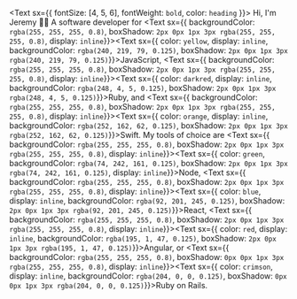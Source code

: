 <Text sx={{ fontSize: [4, 5, 6], fontWeight: `bold`, color: `heading`
    }}>
  Hi, I'm Jeremy 👱‍♂️
</Text>
A software developer for <Text sx={{ backgroundColor: `rgba(255, 255, 255, 0.8)`, boxShadow: `2px 0px 1px 3px rgba(255, 255, 255, 0.8)`, display: `inline`}}><Text sx={{ color: `yellow`, display: `inline`, backgroundColor: `rgba(240, 219, 79, 0.125)`, boxShadow: `2px 0px 1px 3px rgba(240, 219, 79, 0.125)`}}>JavaScript</Text></Text>, <Text sx={{ backgroundColor: `rgba(255, 255, 255, 0.8)`, boxShadow: `2px 0px 1px 3px rgba(255, 255, 255, 0.8)`, display: `inline`}}><Text sx={{ color: `darkred`, display: `inline`, backgroundColor: `rgba(248, 4, 5, 0.125)`, boxShadow: `2px 0px 1px 3px rgba(248, 4, 5, 0.125)`}}>Ruby</Text></Text>, and <Text sx={{ backgroundColor: `rgba(255, 255, 255, 0.8)`, boxShadow: `2px 0px 1px 3px rgba(255, 255, 255, 0.8)`, display: `inline`}}><Text sx={{ color: `orange`, display: `inline`, backgroundColor: `rgba(252, 162, 62, 0.125)`, boxShadow: `2px 0px 1px 3px rgba(252, 162, 62, 0.125)`}}>Swift</Text></Text>. My tools of choice are <Text sx={{ backgroundColor: `rgba(255, 255, 255, 0.8)`, boxShadow: `2px 0px 1px 3px rgba(255, 255, 255, 0.8)`, display: `inline`}}><Text sx={{ color: `green`, backgroundColor: `rgba(74, 242, 161, 0.125)`, boxShadow: `2px 0px 1px 3px rgba(74, 242, 161, 0.125)`, display: `inline`}}>Node</Text></Text>, <Text sx={{ backgroundColor: `rgba(255, 255, 255, 0.8)`, boxShadow: `2px 0px 1px 3px rgba(255, 255, 255, 0.8)`, display: `inline`}}><Text sx={{ color: `blue`, display: `inline`, backgroundColor: `rgba(92, 201, 245, 0.125)`, boxShadow: `2px 0px 1px 3px rgba(92, 201, 245, 0.125)`}}>React</Text></Text>, <Text sx={{ backgroundColor: `rgba(255, 255, 255, 0.8)`, boxShadow: `2px 0px 1px 3px rgba(255, 255, 255, 0.8)`, display: `inline`}}><Text sx={{ color: `red`, display: `inline`, backgroundColor: `rgba(195, 1, 47, 0.125)`, boxShadow: `2px 0px 1px 3px rgba(195, 1, 47, 0.125)`}}>Angular</Text></Text>, or <Text sx={{ backgroundColor: `rgba(255, 255, 255, 0.8)`, boxShadow: `0px 0px 1px 3px rgba(255, 255, 255, 0.8)`, display: `inline`}}><Text sx={{ color: `crimson`, display: `inline`, backgroundColor: `rgba(204, 0, 0, 0.125)`, boxShadow: `0px 0px 1px 3px rgba(204, 0, 0, 0.125)`}}>Ruby on Rails</Text></Text>.